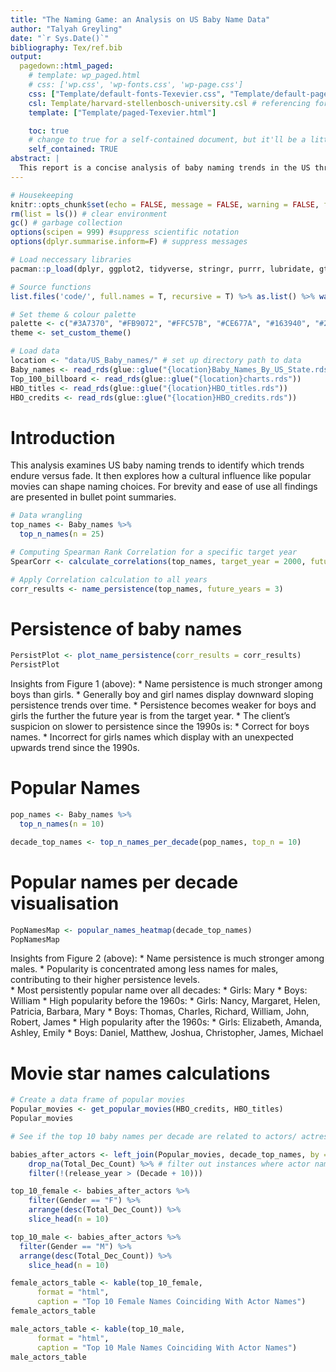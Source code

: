 ```yaml
---
title: "The Naming Game: an Analysis on US Baby Name Data"
author: "Talyah Greyling"
date: "`r Sys.Date()`"
bibliography: Tex/ref.bib       
output:
  pagedown::html_paged:
    # template: wp_paged.html
    # css: ['wp.css', 'wp-fonts.css', 'wp-page.css']
    css: ["Template/default-fonts-Texevier.css", "Template/default-page-Texevier.css", "Template/default-Texevier.css"]
    csl: Template/harvard-stellenbosch-university.csl # referencing format used.
    template: ["Template/paged-Texevier.html"]

    toc: true 
    # change to true for a self-contained document, but it'll be a litte slower for Pandoc to render
    self_contained: TRUE
abstract: |
  This report is a concise analysis of baby naming trends in the US through the years utilising graphs, tables and bullet summaries to explain the findings to the client, a New York based kids’ toy design agency.
---
```


```r

# Housekeeping 
knitr::opts_chunk$set(echo = FALSE, message = FALSE, warning = FALSE, fig.width = 6, fig.height = 5, fig.pos = 'H') # set chunk defaults 
rm(list = ls()) # clear environment 
gc() # garbage collection
options(scipen = 999) #suppress scientific notation
options(dplyr.summarise.inform=F) # suppress messages 

# Load neccessary libraries 
pacman::p_load(dplyr, ggplot2, tidyverse, stringr, purrr, lubridate, gt, fmsb, hrbrthemes, knitr) ############## update 

# Source functions
list.files('code/', full.names = T, recursive = T) %>% as.list() %>% walk(~source(.))

# Set theme & colour palette
palette <- c("#3A7370", "#FB9072", "#FFC57B", "#CE677A", "#163940", "#2C1F2C")
theme <- set_custom_theme()

# Load data
location <- "data/US_Baby_names/" # set up directory path to data 
Baby_names <- read_rds(glue::glue("{location}Baby_Names_By_US_State.rds"))
Top_100_billboard <- read_rds(glue::glue("{location}charts.rds")) 
HBO_titles <- read_rds(glue::glue("{location}HBO_titles.rds"))
HBO_credits <- read_rds(glue::glue("{location}HBO_credits.rds")) 

```

# Introduction 

This analysis examines US baby naming trends to identify which trends endure versus fade. It then explores how a cultural influence like popular movies can shape naming choices. For brevity and ease of use all findings are presented in bullet point summaries.  

```r

# Data wrangling 
top_names <- Baby_names %>% 
  top_n_names(n = 25)

# Computing Spearman Rank Correlation for a specific target year
SpearCorr <- calculate_correlations(top_names, target_year = 2000, future_years = 3)

# Apply Correlation calculation to all years
corr_results <- name_persistence(top_names, future_years = 3)

```

\newpage
# Persistence of baby names 
```r

PersistPlot <- plot_name_persistence(corr_results = corr_results) 
PersistPlot

```
Insights from Figure 1 (above):
* Name persistence is much stronger among boys than girls.
* Generally boy and girl names display downward sloping persistence trends over time.
* Persistence becomes weaker for boys and girls the further the future year is from the target year. 
* The client's suspicion on slower to persistence since the 1990s is: 
    * Correct for boys names.
    * Incorrect for girls names which display with an unexpected upwards trend since the 1990s.  

\newpage 
# Popular Names 
```r
pop_names <- Baby_names %>% 
  top_n_names(n = 10)

decade_top_names <- top_n_names_per_decade(pop_names, top_n = 10)   
```

# Popular names per decade visualisation 
```r

PopNamesMap <- popular_names_heatmap(decade_top_names)
PopNamesMap

```
Insights from Figure 2 (above):
* Name persistence is much stronger among males. 
* Popularity is concentrated among less names for males, contributing to their higher persistence levels.  
* Most persistently popular name over all decades:
    * Girls: Mary
    * Boys: William 
* High popularity before the 1960s:
    * Girls: Nancy, Margaret, Helen, Patricia, Barbara, Mary
    * Boys: Thomas, Charles, Richard, William, John, Robert, James
* High popularity after the 1960s:
    * Girls: Elizabeth, Amanda, Ashley, Emily 
    * Boys: Daniel, Matthew, Joshua, Christopher, James, Michael 

\newpage 
# Movie star names calculations 
```r
# Create a data frame of popular movies 
Popular_movies <- get_popular_movies(HBO_credits, HBO_titles)
Popular_movies 

# See if the top 10 baby names per decade are related to actors/ actresses' names from popular movies released during that decade: 

babies_after_actors <- left_join(Popular_movies, decade_top_names, by = "Name") %>% # create single data frame
    drop_na(Total_Dec_Count) %>% # filter out instances where actor name was not a popular baby name in that decade 
    filter(!(release_year > (Decade + 10))) 

top_10_female <- babies_after_actors %>%
    filter(Gender == "F") %>%
    arrange(desc(Total_Dec_Count)) %>%
    slice_head(n = 10)

top_10_male <- babies_after_actors %>%
  filter(Gender == "M") %>%               
  arrange(desc(Total_Dec_Count)) %>% 
    slice_head(n = 10)

female_actors_table <- kable(top_10_female, 
      format = "html",  
      caption = "Top 10 Female Names Coinciding With Actor Names")
female_actors_table

male_actors_table <- kable(top_10_male, 
      format = "html",  
      caption = "Top 10 Male Names Coinciding With Actor Names")
male_actors_table

```







